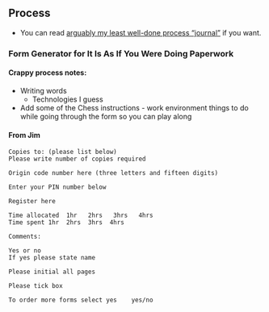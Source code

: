 ## Process

- You can read [arguably my least well-done process "journal"](./process-journal.md) if you want.

### Form Generator for It Is As If You Were Doing Paperwork

#### Crappy process notes:

* Writing words
  * Technologies I guess
* Add some of the Chess instructions - work environment things to do while going through the form so you can play along

#### From Jim

```
Copies to: (please list below)
Please write number of copies required

Origin code number here (three letters and fifteen digits)

Enter your PIN number below

Register here

Time allocated  1hr   2hrs   3hrs   4hrs
Time spent 1hr  2hrs  3hrs  4hrs

Comments:

Yes or no
If yes please state name

Please initial all pages

Please tick box

To order more forms select yes    yes/no
```

